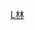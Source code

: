 {{Navbox
| name  = 林鏐家族
| title = 福州閩縣林鏐家族
| state = {{{state<includeonly>|collapsed</includeonly>}}}
| list1 =
<center>
{{familytree/start | style=font-size: 80%;}}
{{familytree | | | | | | | | | | | | | | | | | a |a=[[林鏐]]}}
{{familytree | | | | | | | | | |,|-|-|-|v|-|-|-|+|-|-|-|v|-|-|-|.|}}
{{familytree | | | | | | | | | a1 | | a2 | | a3 | | a4 | | a5 |a1=林濬|a2=[[林瀚 (成化進士)|林瀚]]|a3=林濲|a4=林淮|a5=林渭}}
{{familytree | |,|-|-|-|v|-|-|-|v|-|-|-|+|-|-|-|v|-|-|-|v|-|-|-|v|-|-|-|v|-|-|-|.| |}}
{{familytree | b1 | | b2 | | b3 | | b4 | |  b5 | | b6 | | b7 | | b8 | | b9 |b1=[[林庭桂]]|b2=[[林庭㭿]]|b3=[[林庭楷]]|b4=[[林庭杓]]|b5=[[林廷樟]]|b6=林庭榆|b7=林庭枌|b8=林庭枝|b9=[[林庭機]]}}
{{familytree | | | | | |)|-|-|-|.| | | | | | | | | | | | | | | | | | | |,|-|-|-|(|}}
{{familytree | | | | | c1 | | c2 | | | | | | | | | | | | | | | | | | c3 | | c4 |c1=[[林炫]]|c2=[[林煬]]|c3=[[林燫]]|c4=[[林烴]]}}
{{familytree/end}}
</center>
<br />
|below = 註：本家族樹僅列出家族中翰林、進士及其他有官職者，以及對譜系關聯較重要的人物，其余子女未包括在內。
}}<noinclude>
[[Category:福州林浦林氏| ]]
[[Category:中国家族模板|L林]]
</noinclude>